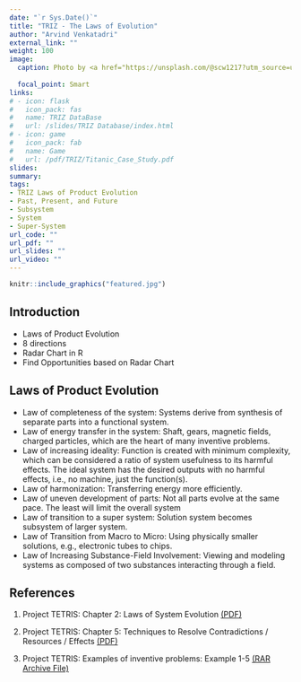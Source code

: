 ```yaml
---
date: "`r Sys.Date()`"
title: "TRIZ - The Laws of Evolution"
author: "Arvind Venkatadri"
external_link: ""
weight: 100
image:
  caption: Photo by <a href="https://unsplash.com/@scw1217?utm_source=unsplash&utm_medium=referral&utm_content=creditCopyText">Suzanne D. Williams</a> on <a href="https://unsplash.com/s/photos/evolution?utm_source=unsplash&utm_medium=referral&utm_content=creditCopyText">Unsplash</a>
  
  focal_point: Smart
links:
# - icon: flask
#   icon_pack: fas
#   name: TRIZ DataBase
#   url: /slides/TRIZ Database/index.html
# - icon: game
#   icon_pack: fab
#   name: Game
#   url: /pdf/TRIZ/Titanic_Case_Study.pdf
slides: 
summary: 
tags:
- TRIZ Laws of Product Evolution
- Past, Present, and Future
- Subsystem
- System
- Super-System
url_code: ""
url_pdf: ""
url_slides: ""
url_video: ""
---
```



```r
knitr::include_graphics("featured.jpg")

```


## Introduction
- Laws of Product Evolution
- 8 directions
- Radar Chart in R
- Find Opportunities based on Radar Chart

## Laws of Product Evolution

- Law of completeness of the system: Systems derive from synthesis of separate parts into a functional system.
- Law of energy transfer in the system: Shaft, gears, magnetic fields, charged particles, which are the heart of many inventive problems.
- Law of increasing ideality: Function is created with minimum complexity, which can be considered a ratio of system usefulness to its harmful effects. The ideal system has the desired outputs with no harmful effects, i.e., no machine, just the function(s).
- Law of harmonization: Transferring energy more efficiently.
- Law of uneven development of parts: Not all parts evolve at the same pace. The least will limit the overall system
- Law of transition to a super system: Solution system becomes subsystem of larger system.
- Law of Transition from Macro to Micro: Using physically smaller solutions, e.g., electronic tubes to chips.
- Law of Increasing Substance-Field Involvement: Viewing and modeling systems as composed of two substances interacting through a field.

## References

1. Project TETRIS: Chapter 2: Laws of System Evolution [(PDF)](https://innovazionesistematica.it/wp-content/uploads/2020/10/EN_02.pdf)

1. Project TETRIS: Chapter 5: Techniques  to  Resolve  Contradictions / Resources / Effects [(PDF)](https://innovazionesistematica.it/wp-content/uploads/2020/10/EN_05.pdf)

1. Project TETRIS: Examples of inventive problems: Example 1-5 [(RAR Archive File)](https://innovazionesistematica.it/wp-content/uploads/2020/10/ExamplesEN.rar)
